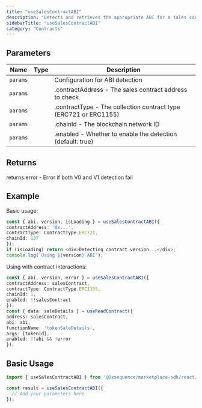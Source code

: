 ```yaml
---
title: "useSalesContractABI"
description: "Detects and retrieves the appropriate ABI for a sales contract This hook automatically determines whether a sales contract uses V0 or V1 ABI by attempting to call contract methods. It first tries V1, and falls back to V0 if V1 fails. This is useful for interacting with sales contracts deployed at different times with different ABI versions."
sidebarTitle: "useSalesContractABI"
category: "Contracts"
---
```


## Parameters

| Name | Type | Description |
|------|------|-------------|
| `params` |  | Configuration for ABI detection |
| `params` |  | .contractAddress - The sales contract address to check |
| `params` |  | .contractType - The collection contract type (ERC721 or ERC1155) |
| `params` |  | .chainId - The blockchain network ID |
| `params` |  | .enabled - Whether to enable the detection (default: true) |

## Returns

returns.error - Error if both V0 and V1 detection fail

## Example

Basic usage:
```typescript
const { abi, version, isLoading } = useSalesContractABI({
contractAddress: '0x...',
contractType: ContractType.ERC721,
chainId: 137
});
if (isLoading) return <div>Detecting contract version...</div>;
console.log(`Using ${version} ABI`);
```

Using with contract interactions:
```typescript
const { abi, version, error } = useSalesContractABI({
contractAddress: salesContract,
contractType: ContractType.ERC1155,
chainId: 1,
enabled: !!salesContract
});
const { data: saleDetails } = useReadContract({
address: salesContract,
abi: abi,
functionName: 'tokenSaleDetails',
args: [tokenId],
enabled: !!abi && !error
});
```

## Basic Usage

```typescript
import { useSalesContractABI } from '@0xsequence/marketplace-sdk/react/hooks';

const result = useSalesContractABI({
  // Add your parameters here
});
```


